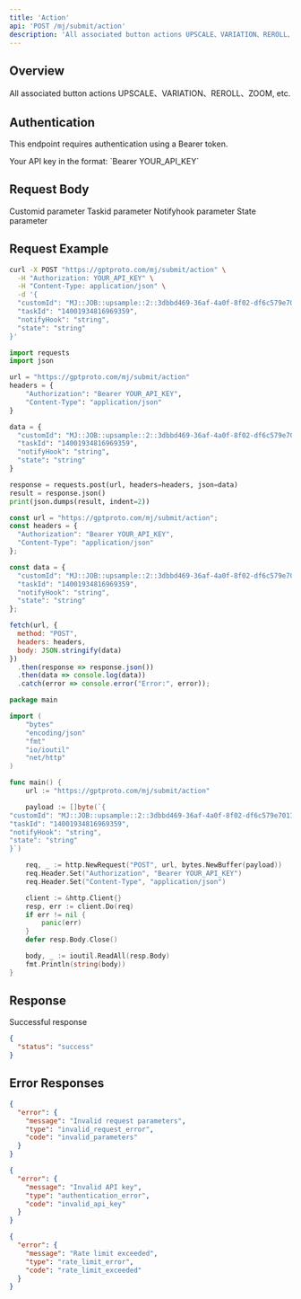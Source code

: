 ```yaml
---
title: 'Action'
api: 'POST /mj/submit/action'
description: 'All associated button actions UPSCALE、VARIATION、REROLL、ZOOM, etc.'
---
```


## Overview

All associated button actions UPSCALE、VARIATION、REROLL、ZOOM, etc.

## Authentication

This endpoint requires authentication using a Bearer token.

<ParamField header="Authorization" type="string" required>
  Your API key in the format: `Bearer YOUR_API_KEY`
</ParamField>

## Request Body

<ParamField body="customId" type="string" >
  Customid parameter
</ParamField>

<ParamField body="taskId" type="string" >
  Taskid parameter
</ParamField>

<ParamField body="notifyHook" type="string" >
  Notifyhook parameter
</ParamField>

<ParamField body="state" type="string" >
  State parameter
</ParamField>

## Request Example

<CodeGroup>

```bash cURL
curl -X POST "https://gptproto.com/mj/submit/action" \
  -H "Authorization: YOUR_API_KEY" \
  -H "Content-Type: application/json" \
  -d '{
  "customId": "MJ::JOB::upsample::2::3dbbd469-36af-4a0f-8f02-df6c579e7011",
  "taskId": "14001934816969359",
  "notifyHook": "string",
  "state": "string"
}'
```

```python Python
import requests
import json

url = "https://gptproto.com/mj/submit/action"
headers = {
    "Authorization": "Bearer YOUR_API_KEY",
    "Content-Type": "application/json"
}

data = {
  "customId": "MJ::JOB::upsample::2::3dbbd469-36af-4a0f-8f02-df6c579e7011",
  "taskId": "14001934816969359",
  "notifyHook": "string",
  "state": "string"
}

response = requests.post(url, headers=headers, json=data)
result = response.json()
print(json.dumps(result, indent=2))
```

```javascript JavaScript
const url = "https://gptproto.com/mj/submit/action";
const headers = {
  "Authorization": "Bearer YOUR_API_KEY",
  "Content-Type": "application/json"
};

const data = {
  "customId": "MJ::JOB::upsample::2::3dbbd469-36af-4a0f-8f02-df6c579e7011",
  "taskId": "14001934816969359",
  "notifyHook": "string",
  "state": "string"
};

fetch(url, {
  method: "POST",
  headers: headers,
  body: JSON.stringify(data)
})
  .then(response => response.json())
  .then(data => console.log(data))
  .catch(error => console.error("Error:", error));
```

```go Go
package main

import (
    "bytes"
    "encoding/json"
    "fmt"
    "io/ioutil"
    "net/http"
)

func main() {
    url := "https://gptproto.com/mj/submit/action"

    payload := []byte(`{
"customId": "MJ::JOB::upsample::2::3dbbd469-36af-4a0f-8f02-df6c579e7011",
"taskId": "14001934816969359",
"notifyHook": "string",
"state": "string"
}`)

    req, _ := http.NewRequest("POST", url, bytes.NewBuffer(payload))
    req.Header.Set("Authorization", "Bearer YOUR_API_KEY")
    req.Header.Set("Content-Type", "application/json")

    client := &http.Client{}
    resp, err := client.Do(req)
    if err != nil {
        panic(err)
    }
    defer resp.Body.Close()

    body, _ := ioutil.ReadAll(resp.Body)
    fmt.Println(string(body))
}
```

</CodeGroup>

## Response

<ResponseField name="Success" type="200">
  Successful response

```json
{
  "status": "success"
}
```
</ResponseField>

## Error Responses

<ResponseExample>

```json 400 - Bad Request
{
  "error": {
    "message": "Invalid request parameters",
    "type": "invalid_request_error",
    "code": "invalid_parameters"
  }
}
```

```json 401 - Unauthorized
{
  "error": {
    "message": "Invalid API key",
    "type": "authentication_error",
    "code": "invalid_api_key"
  }
}
```

```json 429 - Rate Limit Exceeded
{
  "error": {
    "message": "Rate limit exceeded",
    "type": "rate_limit_error",
    "code": "rate_limit_exceeded"
  }
}
```

</ResponseExample>

